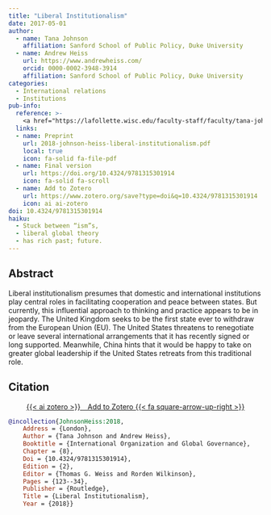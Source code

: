```yaml
---
title: "Liberal Institutionalism"
date: 2017-05-01
author:
  - name: Tana Johnson
    affiliation: Sanford School of Public Policy, Duke University
  - name: Andrew Heiss
    url: https://www.andrewheiss.com/
    orcid: 0000-0002-3948-3914
    affiliation: Sanford School of Public Policy, Duke University
categories:
  - International relations
  - Institutions
pub-info:
  reference: >-
    <a href="https://lafollette.wisc.edu/faculty-staff/faculty/tana-johnson">Tana Johnson</a> and <strong>Andrew Heiss</strong>, “Liberal Institutionalism,” chap. 8 in <em>International Organization and Global Governance</em>, 2nd ed., ed. Thomas G. Weiss and Rorden Wilkinson (London: Routledge, 2018), 123–34, doi: <a href="https://doi.org/10.4324/9781315301914"><code>10.4324/9781315301914</code></a>.
  links:
  - name: Preprint
    url: 2018-johnson-heiss-liberal-institutionalism.pdf
    local: true
    icon: fa-solid fa-file-pdf
  - name: Final version
    url: https://doi.org/10.4324/9781315301914
    icon: fa-solid fa-scroll
  - name: Add to Zotero
    url: https://www.zotero.org/save?type=doi&q=10.4324/9781315301914
    icon: ai ai-zotero
doi: 10.4324/9781315301914
haiku:
  - Stuck between “ism”s,
  - liberal global theory
  - has rich past; future.
---
```


## Abstract

Liberal institutionalism presumes that domestic and international institutions play central roles in facilitating cooperation and peace between states. But currently, this influential approach to thinking and practice appears to be in jeopardy. The United Kingdom seeks to be the first state ever to withdraw from the European Union (EU). The United States threatens to renegotiate or leave several international arrangements that it has recently signed or long supported. Meanwhile, China hints that it would be happy to take on greater global leadership if the United States retreats from this traditional role.



## Citation

<p class="buttons" style="text-align:center;">
<a class="btn btn-danger" target="_blank" href="https://www.zotero.org/save?type=doi&q=10.4324/9781315301914">{{< ai zotero >}}&emsp;Add to Zotero {{< fa square-arrow-up-right >}}</a>
</p>

```bibtex
@incollection{JohnsonHeiss:2018,
    Address = {London},
    Author = {Tana Johnson and Andrew Heiss},
    Booktitle = {International Organization and Global Governance},
    Chapter = {8},
    Doi = {10.4324/9781315301914},
    Edition = {2},
    Editor = {Thomas G. Weiss and Rorden Wilkinson},
    Pages = {123--34},
    Publisher = {Routledge},
    Title = {Liberal Institutionalism},
    Year = {2018}}
```
